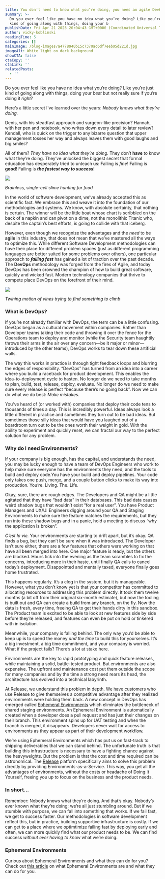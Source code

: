 ```yaml
---
title: You don't need to know what you’re doing, you need an agile DevOps methodology
summary: >-
  Do you ever feel like you have no idea what you’re doing? Like you’re just
  kind of going along with things, doing your b
publishDate: Fri Apr 21 2023 20:04:43 GMT+0000 (Coordinated Universal Time)
author: vicky-koblinski
readingTime: 5
categories: []
mainImage: /blog-images/a4778940b15c7370ac6df7eeb05d221d.jpg
imageAlt: White light on dark background
showCTA: false
ctaCopy: ''
ctaLink: ''
relatedPosts:
  - ''
---
```


Do you ever feel like you have no idea what you’re doing? Like you’re just kind of going along with things, doing your _best_ but not really sure if you’re doing it _right_?

Here’s a little secret I’ve learned over the years: _Nobody knows what they’re doing._

Denis, with his steadfast approach and surgeon-like precision? Hannah, with her pen and notebook, who writes down every detail to later review? Kendall, who is quick on the trigger to any bizarre question that upper management tosses her way and always leaves them with good laughs and big smiles?

All of them? _They have no idea what they’re doing._ They don’t **have** to know what they’re doing. They’ve unlocked the biggest secret that formal education has desperately tried to unteach us: Failing is _fine_! Failing is **good**! Failing is **_the fastest way to success_**!

![](/blog-images/fb957b595a7ec1e99fa11afb77151430.gif)

_Brainless, single-cell slime hunting for food_

In the world of software development, we’ve already accepted this as scientific fact. We embrace this and weave it into the foundation of our methodologies and systems. We know, with absolute certainty, that nothing is certain. The winner will be the little boat whose chart is scribbled on the back of a napkin and can pivot on a dime, not the monolithic Titanic who, despite the captain’s best efforts, is going to collide with that iceberg.

However, even though we recognize the advantages and the _need_ to be **agile** in this industry, that does not mean that we’ve mastered all the ways to optimize this. While different Software Development methodologies can have their place for different problem spaces (just as different programming languages are better suited for some problems over others), one particular approach to **_failing fast_** has gained a lot of traction over the past decade. The **DevOps** methodology was forged from the fires of Agile, and today DevOps has been crowned the champion of how to build great software, quickly and wicked fast. Modern technology companies that thrive to compete place DevOps on the forefront of their mind.

![](/blog-images/6fdb6e842b8756cc2f0722f8608dd966.gif)

_Twining motion of vines trying to find something to climb_

### What is DevOps?

If you’re not already familiar with DevOps, the term can be a little confusing. DevOps began as a cultural movement within companies. Rather than Developer teams taking their code and throwing it over the fence for the Operations team to deploy and monitor (while the Security team haughtily throws their arms in the air over any concern—be it major or minor—introduced by the other teams), DevOps works to tear down these artificial walls.

The way this works in practice is through tight feedback loops and blurring the edges of responsibility. “DevOps” has turned from an idea into a career where you build a racetrack for product development. This enables the idea-to-deployment cycle to hasten. No longer do we need to take months to plan, build, test, release, deploy, evaluate. No longer do we need to make sure every release is perfect “because there’s no going back”. Now we can do what we do best: _Make mistakes._

You’ve heard of (or worked with) companies that deploy their code tens to thousands of times a day. This is incredibly powerful. Ideas always look a little different in practice and sometimes they turn out to be bad ideas. But sometimes those silly ideas that would have you laughed out of a boardroom turn out to be the ones worth their weight in gold. With the ability to experiment and quickly reset, we can fractal our way to the perfect solution for any problem.

### Why do I need Environments?

If your company is big enough, has the capital, and understands the need, you may be lucky enough to have a team of DevOps Engineers who work to help make sure everyone has the environments they need, and the tools to build and deploy code.You have your build and deploy pipelines. Your code only takes one push, merge, and a couple button clicks to make its way into production. You’re. Living. The. Life.

Okay, sure, there are rough edges. The Developers and QA might be a little agitated that they have “bad data” in their databases. This bad data causes weird shadow bugs that wouldn’t exist “for a real user”. You have Product Managers and UX/UI Engineers digging around your QA and Staging Environments to make sure the feature matches the requirements, but they run into these shadow bugs and in a panic, hold a meeting to discuss “why the application is broken”.

_C’est la vie._ Your environments are starting to drift apart, but it’s okay. QA finds a bug, but they can’t be sure when it was introduced. The Developer isn’t sure either, there are a few features that others were working on that have all been merged into here. One major feature is ready, but the others are blocked. Hours tick into the evening as the team scrambles to fix the concerns, introducing more in their haste, until finally QA calls to cancel today’s deployment. Disappointed and mentally taxed, everyone finally goes home frustrated.

This happens regularly. It’s a clog in the system, but it is manageable. However, what you don’t know yet is that your competitor has committed to allocating resources to addressing this problem directly. It took them twelve months (a bit off from their original six-month estimate), but now the tooling is built out and QA can create a build from any branch, on the fly. Now the data is fresh, every time, freeing QA to get their hands dirty in this sandbox. The Product team is excited to be able to look at new features side by side before they’re released, and features can even be put on hold or tinkered with in isolation.

Meanwhile, your company is falling behind. The only way you’d be able to keep up is to spend the money _and the time_ to build this for yourselves. It’s a big investment, a big time commitment, and your company is worried. What if the project fails? There’s a lot at stake here.

Environments are the key to rapid prototyping and quick feature releases, while maintaining a solid, battle-tested product. But environments are also expensive. The upfront and maintenance cost put them outside the scope for many companies and by the time a strong need rears its head, the architecture has evolved into a technical labyrinth.

At Release, we understand this problem in depth. We have customers who use Release to give themselves a competitive advantage after they realized environments were holding them back. A new concept in DevOps has emerged called [Ephemeral Environments](https://releasehub.com/ephemeral-environments) which eliminates the bottleneck of shared staging environments. An Ephemeral Environment is automatically created when a developer does a pull request and has just their changes on their branch. This environment spins up for UAT testing and when the branch is merged, it disappears. Developers never wait for access to environments as they appear as part of their development workflow.

We’re using Ephemeral Environments which has put us on fast-track to shipping deliverables that we can stand behind. The unfortunate truth is that building this infrastructure is necessary to have a fighting chance against the heavyweights. But the problem is that the cost and time required can be astronomical. The [Release](https://releasehub.com) platform specifically aims to solve this problem directly by providing Environments-as-a-Service. This way, you get all the advantages of environments, without the costs or headache of Doing It Yourself, freeing you up to focus on the business and the product needs.

### In short…

Remember: Nobody knows what they’re doing. And that’s okay. Nobody’s ever known what they’re doing; we’re all just stumbling around. But if we stumble with purpose, we can fall into something that works. If we fail fast, we get to success faster. Our methodologies in software development reflect this, but in practice, building supportive infrastructure is costly. If we can get to a place where we optimtimize failing fast by deploying early and often, we can more quickly find what our product needs to be. We can find success _without ever having to know_ what we’re doing.

### Ephemeral Environments

Curious about Ephemeral Environments and what they can do for you? Check out [this article](https://release.com/ephemeral-environments) on what Ephemeral Environments are and what they can do for you.